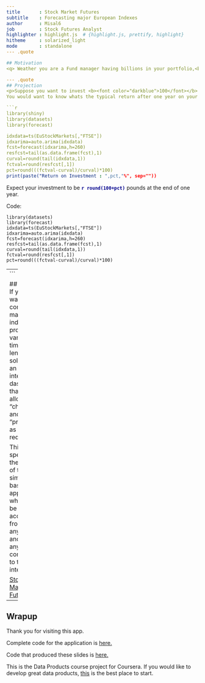 ```yaml
---
title       : Stock Market Futures
subtitle    : Forecasting major European Indexes
author      : Misal6
job         : Stock Futures Analyst
highlighter : highlight.js  # {highlight.js, prettify, highlight}
hitheme     : solarized_light
mode        : standalone
--- .quote

## Motivation
<q> Weather you are a Fund manager having billions in your portfolio,<br> or an employee contributing to 401K plans which invests in stocks,<br> knowing the direction and <b><font color="darkblue">future returns</font></b> on your invested capital is of vital interest.</q>

--- .quote
## Projection
<p>Suppose you want to invest <b><font color="darkblue">100</font></b> pounds in London Stock market (FTSE). <br>
You would want to know whats the typical return after one year on your investment.<p>

```r
library(shiny)
library(datasets)
library(forecast)

idxdata=ts(EuStockMarkets[,"FTSE"])
idxarima=auto.arima(idxdata)    
fcst=forecast(idxarima,h=260)
resfcst=tail(as.data.frame(fcst),1)
curval=round(tail(idxdata,1))
fctval=round(resfcst[,1])
pct=round(((fctval-curval)/curval)*100)
print(paste("Return on Investment : ",pct,"%", sep=""))
```

Expect your investment to be <b><font color="darkblue">`r round(100+pct)`</font></b> pounds at the end of one year.

Code:
```
library(datasets)
library(forecast)
idxdata=ts(EuStockMarkets[,"FTSE"])
idxarima=auto.arima(idxdata)    
fcst=forecast(idxarima,h=260)
resfcst=tail(as.data.frame(fcst),1)
curval=round(tail(idxdata,1))
fctval=round(resfcst[,1])
pct=round(((fctval-curval)/curval)*100)
```

---
```

## Solution
If you wanted to compare major indexes and project for variable time lengths, the solution is an interactive dashboard that will allow you to "choose" and "produce" as per you requirement.

This is specifically the purpose of this simple web base application which can be accessed from anywhere and from any device connected to the internet.

<a href="https://misal6.shinyapps.io/stock_index_forecast/">Stock Market Futures</a>

---
## Wrapup

Thank you for visiting this app.

Complete code for the application is <a href="https://github.com/misal6/DataProductsCoursera">here.</a>

Code that produced these slides is <a href="https://github.com/misal6/DataProductsCoursera">here.</a>

This is the Data Products course project for Coursera.
If you would like to develop great data products, <a href="https://www.coursera.org/specialization/jhudatascience/1?utm_medium=listingPage">this</a> is the best place to start.
